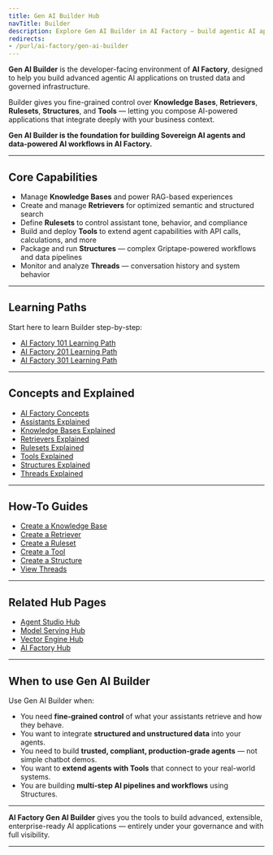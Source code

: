 ```yaml
---
title: Gen AI Builder Hub
navTitle: Builder
description: Explore Gen AI Builder in AI Factory — build agentic AI applications with Knowledge Bases, Tools, and advanced AI workflows.
redirects:
- /purl/ai-factory/gen-ai-builder
---
```


**Gen AI Builder** is the developer-facing environment of **AI Factory**, designed to help you build advanced agentic AI applications on trusted data and governed infrastructure.

Builder gives you fine-grained control over **Knowledge Bases**, **Retrievers**, **Rulesets**, **Structures**, and **Tools** — letting you compose AI-powered applications that integrate deeply with your business context.

**Gen AI Builder is the foundation for building Sovereign AI agents and data-powered AI workflows in AI Factory.**

---

## Core Capabilities

- Manage **Knowledge Bases** and power RAG-based experiences
- Create and manage **Retrievers** for optimized semantic and structured search
- Define **Rulesets** to control assistant tone, behavior, and compliance
- Build and deploy **Tools** to extend agent capabilities with API calls, calculations, and more
- Package and run **Structures** — complex Griptape-powered workflows and data pipelines
- Monitor and analyze **Threads** — conversation history and system behavior

---

## Learning Paths

Start here to learn Builder step-by-step:

- [AI Factory 101 Learning Path](/edb-postgres-ai/ai-factory/learn/paths/101)
- [AI Factory 201 Learning Path](/edb-postgres-ai/ai-factory/learn/paths/201)
- [AI Factory 301 Learning Path](/edb-postgres-ai/ai-factory/learn/paths/301)

---

## Concepts and Explained

- [AI Factory Concepts](/edb-postgres-ai/ai-factory/learn/explained/ai-factory-concepts)
- [Assistants Explained](/edb-postgres-ai/ai-factory/learn/explained/assistants-explained)
- [Knowledge Bases Explained](/edb-postgres-ai/ai-factory/learn/explained/knowledge-bases-explained)
- [Retrievers Explained](/edb-postgres-ai/ai-factory/learn/explained/retrievers-explained)
- [Rulesets Explained](/edb-postgres-ai/ai-factory/learn/explained/rulesets-explained)
- [Tools Explained](/edb-postgres-ai/ai-factory/learn/explained/tools-explained)
- [Structures Explained](/edb-postgres-ai/ai-factory/learn/explained/structures-explained)
- [Threads Explained](/edb-postgres-ai/ai-factory/learn/explained/threads-explained)

---

## How-To Guides

- [Create a Knowledge Base](/edb-postgres-ai/ai-factory/learn/how-to/gen-ai/create-knowledge-base)
- [Create a Retriever](/edb-postgres-ai/ai-factory/learn/how-to/gen-ai/create-retriever)
- [Create a Ruleset](/edb-postgres-ai/ai-factory/learn/how-to/gen-ai/create-ruleset)
- [Create a Tool](/edb-postgres-ai/ai-factory/learn/how-to/gen-ai/create-tool)
- [Create a Structure](/edb-postgres-ai/ai-factory/learn/how-to/gen-ai/create-structure)
- [View Threads](/edb-postgres-ai/ai-factory/learn/how-to/gen-ai/view-threads)

---

## Related Hub Pages

- [Agent Studio Hub](/edb-postgres-ai/ai-factory/gen-ai/agent-studio)
- [Model Serving Hub](/edb-postgres-ai/ai-factory/model/serving)
- [Vector Engine Hub](/edb-postgres-ai/ai-factory/vector-engine)
- [AI Factory Hub](/ai-factory)

---

## When to use Gen AI Builder

Use Gen AI Builder when:

- You need **fine-grained control** of what your assistants retrieve and how they behave.
- You want to integrate **structured and unstructured data** into your agents.
- You need to build **trusted, compliant, production-grade agents** — not simple chatbot demos.
- You want to **extend agents with Tools** that connect to your real-world systems.
- You are building **multi-step AI pipelines and workflows** using Structures.

---

**AI Factory Gen AI Builder** gives you the tools to build advanced, extensible, enterprise-ready AI applications — entirely under your governance and with full visibility.

---

